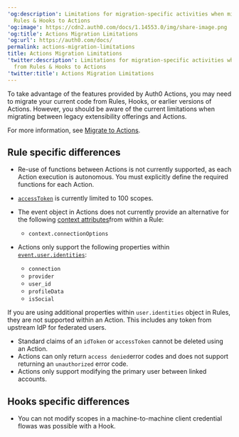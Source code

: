 ---
'og:description': Limitations for migration-specific activities when migrating from
  Rules & Hooks to Actions
'og:image': https://cdn2.auth0.com/docs/1.14553.0/img/share-image.png
'og:title': Actions Migration Limitations
'og:url': https://auth0.com/docs/
permalink: actions-migration-limitations
title: Actions Migration Limitations
'twitter:description': Limitations for migration-specific activities when migrating
  from Rules & Hooks to Actions
'twitter:title': Actions Migration Limitations
---
To take advantage of the features provided by Auth0 Actions, you may need to migrate your current code from Rules, Hooks, or earlier versions of Actions. However, you should be aware of the current limitations when migrating between legacy extensibility offerings and Actions.

For more information, see [Migrate to Actions](/docs/customize/actions/migrate).

## Rule specific differences

* Re-use of functions between Actions is not currently supported, as each Action execution is autonomous. You must explicitly define the required functions for each Action.
* [`accessToken`](/docs/libraries/lock/lock-api-reference#getuserinfo-) is currently limited to 100 scopes.
* The event object in Actions does not currently provide an alternative for the following [context attributes](/docs/customize/rules/context-object)from within a Rule:

  + `context.connectionOptions`
* Actions only support the following properties within [`event.user.identities`](/docs/customize/actions/explore-triggers/signup-and-login-triggers/login-trigger/post-login-event-object):

  + `connection`
  + `provider`
  + `user_id`
  + `profileData`
  + `isSocial`

<Callout icon="file-lines" color="#0EA5E9" iconType="regular">

If you are using additional properties within `user.identities` object in Rules, they are not supported within an Action. This includes any token from upstream IdP for federated users.

</Callout>

* Standard claims of an `idToken` or `accessToken` cannot be deleted using an Action.
* Actions can only return `access denied`error codes and does not support returning an `unauthorized` error code.
* Actions only support modifying the primary user between linked accounts.

## Hooks specific differences

* You can not modify scopes in a machine-to-machine client credential flowas was possible with a Hook.